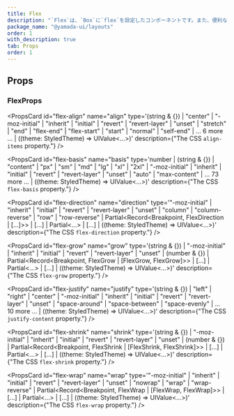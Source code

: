 ```yaml
---
title: Flex
description: "`Flex`は、`Box`に`flex`を設定したコンポーネントです。また、便利なスタイルのショートハンドが用意されています。"
package_name: "@yamada-ui/layouts"
order: 1
with_description: true
tab: Props
order: 1
---
```


## Props

### FlexProps

<PropsCard
  id="flex-align"
  name="align"
  type='(string & {}) | "center" | "-moz-initial" | "inherit" | "initial" | "revert" | "revert-layer" | "unset" | "stretch" | "end" | "flex-end" | "flex-start" | "start" | "normal" | "self-end" | ... 6 more ... | ((theme: StyledTheme) => UIValue<...>)'
  description={"The CSS `align-items` property."}
/>

<PropsCard
  id="flex-basis"
  name="basis"
  type='number | (string & {}) | "content" | "px" | "sm" | "md" | "lg" | "xl" | "2xl" | "-moz-initial" | "inherit" | "initial" | "revert" | "revert-layer" | "unset" | "auto" | "max-content" | ... 73 more ... | ((theme: StyledTheme) => UIValue<...>)'
  description={"The CSS `flex-basis` property."}
/>

<PropsCard
  id="flex-direction"
  name="direction"
  type='"-moz-initial" | "inherit" | "initial" | "revert" | "revert-layer" | "unset" | "column" | "column-reverse" | "row" | "row-reverse" | Partial<Record<Breakpoint, FlexDirection | [...]>> | [...] | Partial<...> | [...] | ((theme: StyledTheme) => UIValue<...>)'
  description={"The CSS `flex-direction` property."}
/>

<PropsCard
  id="flex-grow"
  name="grow"
  type='(string & {}) | "-moz-initial" | "inherit" | "initial" | "revert" | "revert-layer" | "unset" | (number & {}) | Partial<Record<Breakpoint, FlexGrow | [FlexGrow, FlexGrow]>> | [...] | Partial<...> | [...] | ((theme: StyledTheme) => UIValue<...>)'
  description={"The CSS `flex-grow` property."}
/>

<PropsCard
  id="flex-justify"
  name="justify"
  type='(string & {}) | "left" | "right" | "center" | "-moz-initial" | "inherit" | "initial" | "revert" | "revert-layer" | "unset" | "space-around" | "space-between" | "space-evenly" | ... 10 more ... | ((theme: StyledTheme) => UIValue<...>)'
  description={"The CSS `justify-content` property."}
/>

<PropsCard
  id="flex-shrink"
  name="shrink"
  type='(string & {}) | "-moz-initial" | "inherit" | "initial" | "revert" | "revert-layer" | "unset" | (number & {}) | Partial<Record<Breakpoint, FlexShrink | [FlexShrink, FlexShrink]>> | [...] | Partial<...> | [...] | ((theme: StyledTheme) => UIValue<...>)'
  description={"The CSS `flex-shrink` property."}
/>

<PropsCard
  id="flex-wrap"
  name="wrap"
  type='"-moz-initial" | "inherit" | "initial" | "revert" | "revert-layer" | "unset" | "nowrap" | "wrap" | "wrap-reverse" | Partial<Record<Breakpoint, FlexWrap | [FlexWrap, FlexWrap]>> | [...] | Partial<...> | [...] | ((theme: StyledTheme) => UIValue<...>)'
  description={"The CSS `flex-wrap` property."}
/>
